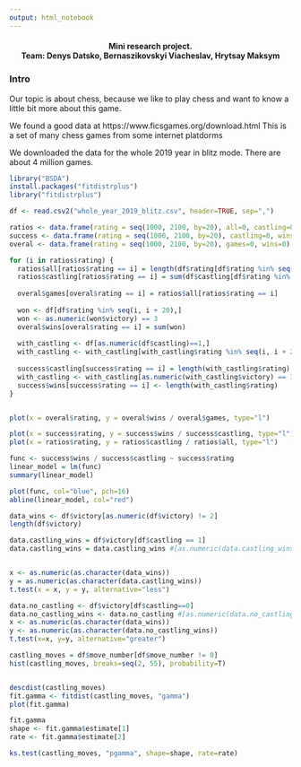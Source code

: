 ```yaml
---
output: html_notebook
---
```


<center><h4>Mini research project. <br>
Team: Denys Datsko, Bernaszikovskyi Viacheslav, Hrytsay Maksym</h4></center>

### Intro
Our topic is about chess, because we like to play chess and want to know a little bit more about this game.

We found a good data at https://www.ficsgames.org/download.html
This is a set of many chess games from some internet platdorms

We downloaded the data for the whole 2019 year in blitz mode. There are about 4 million games.



```r
library("BSDA")
install.packages("fitdistrplus")
library("fitdistrplus")
```

```r
df <- read.csv2("whole_year_2019_blitz.csv", header=TRUE, sep=",")

ratios <- data.frame(rating = seq(1000, 2100, by=20), all=0, castling=0)
success <- data.frame(rating = seq(1000, 2100, by=20), castling=0, wins=0)
overal <- data.frame(rating = seq(1000, 2100, by=20), games=0, wins=0)
```


```r
for (i in ratios$rating) {
  ratios$all[ratios$rating == i] = length(df$rating[df$rating %in% seq(i, i + 20)])
  ratios$castling[ratios$rating == i] = sum(df$castling[df$rating %in% seq(i, i + 20)])
  
  overal$games[overal$rating == i] = ratios$all[ratios$rating == i]
  
  won <- df[df$rating %in% seq(i, i + 20),]
  won <- as.numeric(won$victory) == 3
  overal$wins[overal$rating == i] = sum(won)
  
  with_castling <- df[as.numeric(df$castling)==1,]
  with_castling <- with_castling[with_castling$rating %in% seq(i, i + 20),]
  
  success$castling[success$rating == i] = length(with_castling$rating)
  with_castling <- with_castling[as.numeric(with_castling$victory) == 3,]
  success$wins[success$rating == i] <- length(with_castling$rating)
}


plot(x = overal$rating, y = overal$wins / overal$games, type="l")

plot(x = success$rating, y = success$wins / success$castling, type="l")
plot(x = ratios$rating, y = ratios$castling / ratios$all, type="l")
```
```r
func <- success$wins / success$castling ~ success$rating
linear_model = lm(func)
summary(linear_model)

plot(func, col="blue", pch=16)
abline(linear_model, col="red")
```

```r
data_wins <- df$victory[as.numeric(df$victory) != 2]
length(df$victory)

data.castling_wins = df$victory[df$castling == 1]
data.castling_wins = data.castling_wins #[as.numeric(data.castling_wins) != 2]


x <- as.numeric(as.character(data_wins))
y = as.numeric(as.character(data.castling_wins))
t.test(x = x, y = y, alternative="less")
```

```r
data.no_castling <- df$victory[df$castling==0]
data.no_castling_wins <- data.no_castling #[as.numeric(data.no_castling) != 2]
x <- as.numeric(as.character(data_wins))
y <- as.numeric(as.character(data.no_castling_wins))
t.test(x=x, y=y, alternative="greater")
```

```r
castling_moves = df$move_number[df$move_number != 0]
hist(castling_moves, breaks=seq(2, 55), probability=T)


descdist(castling_moves)
fit.gamma <- fitdist(castling_moves, "gamma")
plot(fit.gamma)
```

```r
fit.gamma
shape <- fit.gamma$estimate[1]
rate <- fit.gamma$estimate[2]

ks.test(castling_moves, "pgamma", shape=shape, rate=rate)
```

